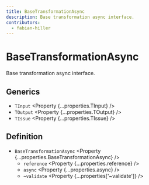 ```yaml
---
title: BaseTransformationAsync
description: Base transformation async interface.
contributors:
  - fabian-hiller
---
```



# BaseTransformationAsync

Base transformation async interface.

## Generics

- `TInput` <Property {...properties.TInput} />
- `TOutput` <Property {...properties.TOutput} />
- `TIssue` <Property {...properties.TIssue} />

## Definition

- `BaseTransformationAsync` <Property {...properties.BaseTransformationAsync} />
  - `reference` <Property {...properties.reference} />
  - `async` <Property {...properties.async} />
  - `~validate` <Property {...properties['~validate']} />
